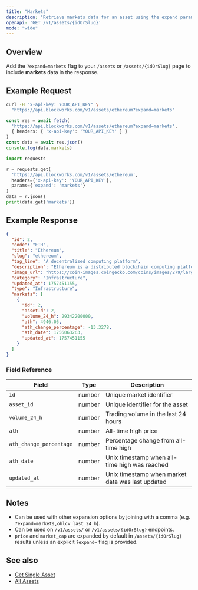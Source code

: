 ```yaml
---
title: "Markets"
description: "Retrieve markets data for an asset using the expand parameter"
openapi: 'GET /v1/assets/{idOrSlug}'
mode: "wide"
---
```


## Overview

Add the `?expand=markets` flag to your `/assets` or `/assets/{idOrSlug}` page to include **markets** data in the response.

## Example Request

<CodeGroup>

```bash cURL
curl -H "x-api-key: YOUR_API_KEY" \
  "https://api.blockworks.com/v1/assets/ethereum?expand=markets"
```

```typescript TypeScript
const res = await fetch(
  'https://api.blockworks.com/v1/assets/ethereum?expand=markets',
  { headers: { 'x-api-key': 'YOUR_API_KEY' } }
)
const data = await res.json()
console.log(data.markets)
```

```python Python
import requests

r = requests.get(
  'https://api.blockworks.com/v1/assets/ethereum',
  headers={'x-api-key': 'YOUR_API_KEY'},
  params={'expand': 'markets'}
)
data = r.json()
print(data.get('markets'))
```

</CodeGroup>

## Example Response

```json
{
  "id": 2,
  "code": "ETH",
  "title": "Ethereum",
  "slug": "ethereum",
  "tag_line": "A decentralized computing platform",
  "description": "Ethereum is a distributed blockchain computing platform for smart contracts and decentralized applications. Its native token is ether (ETH), which primarily serves as a means of payment for transaction fees and as collateral for borrowing specific ERC-20 tokens within the decentralized finance (DeFi) sector.",
  "image_url": "https://coin-images.coingecko.com/coins/images/279/large/ethereum.png?1696501628",
  "category": "Infrastructure",
  "updated_at": 1757451155,
  "type": "Infrastructure",
  "markets": [
    {
      "id": 2,
      "assetId": 2,
      "volume_24_h": 29342200000,
      "ath": 4946.05,
      "ath_change_percentage": -13.3278,
      "ath_date": 1756063263,
      "updated_at": 1757451155
    }
  ]
}
```

### Field Reference

| Field | Type | Description |
|---|---|---|
| `id` | number | Unique market identifier |
| `asset_id` | number | Unique identifier for the asset |
| `volume_24_h` | number | Trading volume in the last 24 hours |
| `ath` | number | All-time high price |
| `ath_change_percentage` | number | Percentage change from all-time high |
| `ath_date` | number | Unix timestamp when all-time high was reached |
| `updated_at` | number | Unix timestamp when market data was last updated |

## Notes

- Can be used with other expansion options by joining with a comma (e.g. `?expand=markets,ohlcv_last_24_h`).
- Can be used on `/v1/assets/` or `/v1/assets/{idOrSlug}` endpoints.
- `price` and `market_cap` are expanded by default in `/assets/{idOrSlug}` results unless an explicit `?expand=` flag is provided.

## See also

- [Get Single Asset](/api-reference/assets/get-single)
- [All Assets](/api-reference/assets/list)
